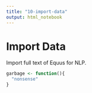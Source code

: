 ```yaml
---
title: "10-import-data"
output: html_notebook
---
```


# Import Data

Import full text of Equus for NLP. 

```r
garbage <- function(){
  "nonsense"
}
```